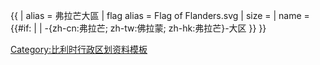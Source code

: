 <noinclude>{{不是|Template:Country data Flanders}}</noinclude>{{ {{{1<noinclude>|country showdata</noinclude>}}}
| alias = 弗拉芒大區
| flag alias = Flag of Flanders.svg
| size = {{{size|}}}
| name = {{#if: {{{name|}}} | {{{name|}}} | -{zh-cn:弗拉芒; zh-tw:佛拉蒙; zh-hk:弗拉芒}-大区 }}
}}<noinclude>
[[Category:比利时行政区划资料模板‎]]
</noinclude>